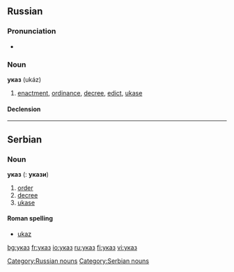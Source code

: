 ==Russian==

===Pronunciation===
*{{audio|Ru-указ.ogg|audio}}

===Noun===
'''указ''' (ukáz) {{m}}
# [[enactment]], [[ordinance]], [[decree]], [[edict]], [[ukase]]

====Declension====
{{ru-noun1|ука́з|ука́зы|ука́за|ука́зов|ука́зу|ука́зам|ука́з|ука́зы|ука́зом|ука́зами|об ука́зе|об ука́зах}}

[[Category:Russian nouns]]

----

==Serbian==
===Noun===
'''указ''' {{m}} {{s}} ({{p}}: '''укази''')
#[[order]]
#[[decree]]
#[[ukase]]
====Roman spelling====
*[[ukaz#Serbian|ukaz]]
[[Category:Serbian nouns]]

[[bg:указ]]
[[fr:указ]]
[[io:указ]]
[[ru:указ]]
[[fi:указ]]
[[vi:указ]]